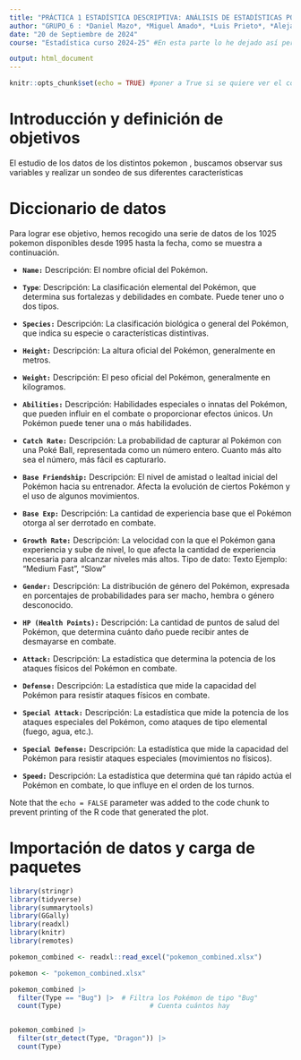 ```yaml
---
title: "PRÁCTICA 1 ESTADÍSTICA DESCRIPTIVA: ANÁLISIS DE ESTADÍSTICAS POKEMON"
author: "GRUPO_6 : *Daniel Mazo*, *Miguel Amado*, *Luis Prieto*, *Alejandro Marín*, *Roberto Rojas*"
date: "20 de Septiembre de 2024"
course: "Estadística curso 2024-25" #En esta parte lo he dejado así pero no aparece lo de course, yo quitaría el contenido de date y pondría el de course para mayor claridad y porque lo de la fecha tampoco le veo el sentido.

output: html_document
---
```


```r
knitr::opts_chunk$set(echo = TRUE) #poner a True si se quiere ver el codigo R
```


# Introducción y definición de objetivos
El estudio de los datos de los distintos pokemon ,  buscamos observar sus variables y realizar un sondeo de sus diferentes características


# Diccionario de datos
Para lograr ese objetivo, hemos recogido una serie de datos de los 1025 pokemon disponibles desde 1995 hasta la fecha, como se muestra a continuación.

* **`Name:`** Descripción:  El nombre oficial del Pokémon.

* **`Type`**: Descripción: La clasificación elemental del Pokémon, que determina sus fortalezas y debilidades en combate. Puede tener uno o dos tipos.

* **`Species:`** Descripción: La clasificación biológica o general del Pokémon, que indica su especie o características distintivas.

* **`Height:`** Descripción: La altura oficial del Pokémon, generalmente en metros.

* **`Weight:`** Descripción: El peso oficial del Pokémon, generalmente en kilogramos.

* **`Abilities:`** Descripción: Habilidades especiales o innatas del Pokémon, que pueden influir en el combate o proporcionar efectos únicos. Un Pokémon puede tener una o más habilidades.

* **`Catch Rate:`** Descripción: La probabilidad de capturar al Pokémon con una Poké Ball, representada como un número entero. Cuanto más alto sea el número, más fácil es capturarlo.

* **`Base Friendship:`** Descripción: El nivel de amistad o lealtad inicial del Pokémon hacia su entrenador. Afecta la evolución de ciertos Pokémon y el uso de algunos movimientos.

* **`Base Exp:`** Descripción: La cantidad de experiencia base que el Pokémon otorga al ser derrotado en combate.

* **`Growth Rate:`** Descripción: La velocidad con la que el Pokémon gana experiencia y sube de nivel, lo que afecta la cantidad de experiencia necesaria para alcanzar niveles más altos.
Tipo de dato: Texto
Ejemplo: "Medium Fast", "Slow"

* **`Gender:`** Descripción: La distribución de género del Pokémon, expresada en porcentajes de probabilidades para ser macho, hembra o género desconocido.

* **`HP (Health Points):`** Descripción: La cantidad de puntos de salud del Pokémon, que determina cuánto daño puede recibir antes de desmayarse en combate.

* **`Attack:`** Descripción: La estadística que determina la potencia de los ataques físicos del Pokémon en combate.

* **`Defense:`** Descripción: La estadística que mide la capacidad del Pokémon para resistir ataques físicos en combate.

* **`Special Attack:`** Descripción: La estadística que mide la potencia de los ataques especiales del Pokémon, como ataques de tipo elemental (fuego, agua, etc.).

* **`Special Defense:`** Descripción: La estadística que mide la capacidad del Pokémon para resistir ataques especiales (movimientos no físicos).

* **`Speed:`** Descripción: La estadística que determina qué tan rápido actúa el Pokémon en combate, lo que influye en el orden de los turnos.


Note that the `echo = FALSE` parameter was added to the code chunk to prevent printing of the R code that generated the plot.


# Importación de datos y carga de paquetes

```r
library(stringr)
library(tidyverse)
library(summarytools)
library(GGally)
library(readxl)
library(knitr)
library(remotes)

pokemon_combined <- readxl::read_excel("pokemon_combined.xlsx")

pokemon <- "pokemon_combined.xlsx"

pokemon_combined |>
  filter(Type == "Bug") |>  # Filtra los Pokémon de tipo "Bug"
  count(Type)                      # Cuenta cuántos hay


pokemon_combined |>
  filter(str_detect(Type, "Dragon")) |>
  count(Type)

```
